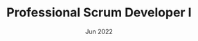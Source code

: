 ---
title: "Professional Scrum Developer I"
issue: 'Scrum.org'
date: 'Jun 2022'
url: 'https://www.credly.com/badges/5b557ed4-6ea2-4af8-a6cc-e0ebd0a237f6'
category: "certificate"
sequence: "08"
---